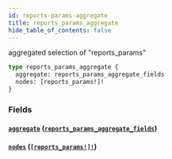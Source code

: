 ```yaml
---
id: reports-params-aggregate
title: reports_params_aggregate
hide_table_of_contents: false
---
```


aggregated selection of "reports_params"

```graphql
type reports_params_aggregate {
  aggregate: reports_params_aggregate_fields
  nodes: [reports_params!]!
}
```

### Fields

#### [`aggregate`](#) ([`reports_params_aggregate_fields`](/07-graphql/objects/reports-params-aggregate-fields))

#### [`nodes`](#) ([`[reports_params!]!`](/07-graphql/objects/reports-params))
